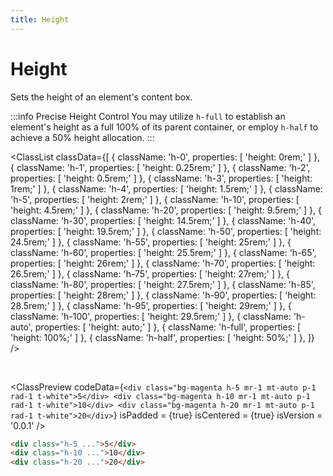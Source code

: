 ```yaml
---
title: Height
---
```



# Height

Sets the height of an element's content box.

:::info Precise Height Control
You may utilize `h-full` to establish an element's height as a full 100% of its parent container, or employ `h-half` to achieve a 50% height allocation.
:::


<ClassList
  classData={[
    {
      className: 'h-0',
      properties: [
        'height: 0rem;'
      ]
    },
    {
      className: 'h-1',
      properties: [
        'height: 0.25rem;'
      ]
    },
    {
      className: 'h-2',
      properties: [
        'height: 0.5rem;'
      ]
    },
    {
      className: 'h-3',
      properties: [
        'height: 1rem;'
      ]
    },
    {
      className: 'h-4',
      properties: [
        'height: 1.5rem;'
      ]
    },
    {
      className: 'h-5',
      properties: [
        'height: 2rem;'
      ]
    },
    {
      className: 'h-10',
      properties: [
        'height: 4.5rem;'
      ]
    },
    {
      className: 'h-20',
      properties: [
        'height: 9.5rem;'
      ]
    },
    {
      className: 'h-30',
      properties: [
        'height: 14.5rem;'
      ]
    },
    {
      className: 'h-40',
      properties: [
        'height: 19.5rem;'
      ]
    },
    {
      className: 'h-50',
      properties: [
        'height: 24.5rem;'
      ]
    },
    {
      className: 'h-55',
      properties: [
        'height: 25rem;'
      ]
    },
    {
      className: 'h-60',
      properties: [
        'height: 25.5rem;'
      ]
    },
    {
      className: 'h-65',
      properties: [
        'height: 26rem;'
      ]
    },
    {
      className: 'h-70',
      properties: [
        'height: 26.5rem;'
      ]
    },
    {
      className: 'h-75',
      properties: [
        'height: 27rem;'
      ]
    },
    {
      className: 'h-80',
      properties: [
        'height: 27.5rem;'
      ]
    },
    {
      className: 'h-85',
      properties: [
        'height: 28rem;'
      ]
    },
    {
      className: 'h-90',
      properties: [
        'height: 28.5rem;'
      ]
    },
    {
      className: 'h-95',
      properties: [
        'height: 29rem;'
      ]
    },
    {
      className: 'h-100',
      properties: [
        'height: 29.5rem;'
      ]
    },
    {
      className: 'h-auto',
      properties: [
        'height: auto;'
      ]
    },
    {
      className: 'h-full',
      properties: [
        'height: 100%;'
      ]
    },
    {
      className: 'h-half',
      properties: [
        'height: 50%;'
      ]
    },
  ]}
/>

<br />

<ClassPreview
  codeData={`
    <div class="bg-magenta h-5 mr-1 mt-auto p-1 rad-1 t-white">5</div>
    <div class="bg-magenta h-10 mr-1 mt-auto p-1 rad-1 t-white">10</div>
    <div class="bg-magenta h-20 mr-1 mt-auto p-1 rad-1 t-white">20</div>
  `}
  isPadded = {true}
  isCentered = {true}
  isVersion = '0.0.1'
/>

```html
<div class="h-5 ...">5</div>
<div class="h-10 ...">10</div>
<div class="h-20 ...">20</div>
```